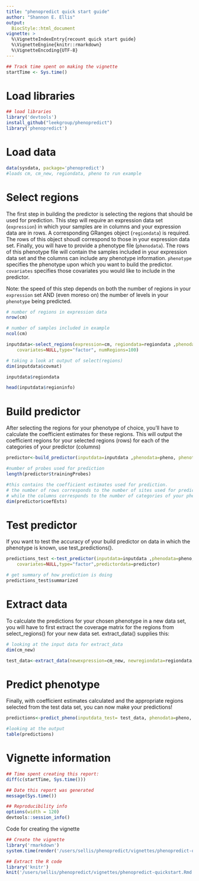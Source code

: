 ```yaml
---
title: "phenopredict quick start guide"
author: "Shannon E. Ellis"
output: 
  BiocStyle::html_document
vignette: >
  %\VignetteIndexEntry{recount quick start guide}
  %\VignetteEngine{knitr::rmarkdown}
  %\VignetteEncoding{UTF-8}  
---
```


```r
## Track time spent on making the vignette
startTime <- Sys.time()
```
# Load libraries

```r
## load libraries
library('devtools')
install_github("leekgroup/phenopredict")
library('phenopredict')
```
# Load data

```r
data(sysdata, package='phenopredict')   
#loads cm, cm_new, regiondata, pheno to run example
```

# Select regions

The first step in building the predictor is selecting the regions that should be used for prediction. This step will require an expression data set (`expression`) in which your samples are in columns and your expression data are in rows. A corresponding GRanges object (`regiondata`) is required. The rows of this object shoudl correspond to those in your expression data set. Finally, you will have to provide a phenotype file (`phenodata`). The rows of this phenotype file will contain the samples included in your expression data set and the columns can include any phenotype information. `phenotype` specifies the phenotype upon which you want to build the predictor. `covariates` specifies those covariates you would like to include in the predictor. 

Note: the speed of this step depends on both the number of regions in your `expression` set AND (even moreso on) the number of levels in your `phenotype` being predicted.

```r
# number of regions in expression data 
nrow(cm)

# number of samples included in example
ncol(cm)

inputdata<-select_regions(expression=cm, regiondata=regiondata ,phenodata=pheno, phenotype="Sex",
    covariates=NULL,type="factor", numRegions=100)

# taking a look at output of select(regions)
dim(inputdata$covmat)

inputdata$regiondata

head(inputdata$regioninfo)
```

# Build predictor

After selecting the regions for your phenotype of choice, you'll have to calculate the coefficient estimates for these regions. This will output the coefficient regions for your selected regions (rows) for each of the categories of your predictor (columns)

```r
predictor<-build_predictor(inputdata=inputdata ,phenodata=pheno, phenotype="Sex", covariates=NULL,type="factor", numRegions=10)

#number of probes used for prediction
length(predictor$trainingProbes)

#this contains the coefficient estimates used for prediction. 
# the number of rows corresponds to the number of sites used for prediction
# while the columns corresponds to the number of categories of your phenotype.
dim(predictor$coefEsts)

```
# Test predictor

If you want to test the accuracy of your build predictor on data in which the phenotype is known, use test_predictions().

```r
predictions_test <-test_predictor(inputdata=inputdata ,phenodata=pheno, phenotype="Sex", 
    covariates=NULL,type="factor",predictordata=predictor)

# get summary of how prediction is doing
predictions_test$summarized
```

# Extract data

To calculate the predictions for your chosen phenotype in a new data set, you will have to first extract the coverage matrix for the regions from select_regions() for your new data set. extract_data() supplies this:

```r
# looking at the input data for extract_data
dim(cm_new)

test_data<-extract_data(newexpression=cm_new, newregiondata=regiondata, predictordata=predictor)

```

# Predict phenotype

Finally, with coefficient estimates calculated and the appropriate regions selected from the test data set, you can now make your predictions!

```r
predictions<-predict_pheno(inputdata_test= test_data, phenodata=pheno, phenotype="Sex", covariates=NULL,type="factor", predictordata = predictor)

#looking at the output
table(predictions)
```

# Vignette information

```r
## Time spent creating this report:
diff(c(startTime, Sys.time()))

## Date this report was generated
message(Sys.time())

## Reproducibility info
options(width = 120)
devtools::session_info()
```

Code for creating the vignette

```r
## Create the vignette
library('rmarkdown')
system.time(render('/users/sellis/phenopredict/vignettes/phenopredict-quickstart.Rmd', 'BiocStyle::html_document'))

## Extract the R code
library('knitr')
knit('/users/sellis/phenopredict/vignettes/phenopredict-quickstart.Rmd', tangle = TRUE)
```


